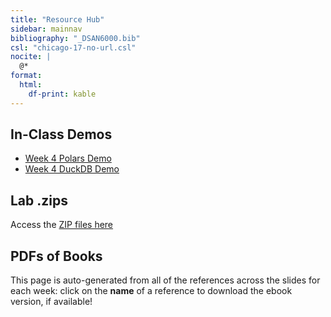 ```yaml
---
title: "Resource Hub"
sidebar: mainnav
bibliography: "_DSAN6000.bib"
csl: "chicago-17-no-url.csl"
nocite: |
  @*
format:
  html:
    df-print: kable
---
```


## In-Class Demos

* [Week 4 Polars Demo](https://colab.research.google.com/drive/1tS3nM7FJAqthDqdeXmqgxiOYMcRrFTZq?usp=sharing)
* [Week 4 DuckDB Demo](https://colab.research.google.com/drive/1tPlayCjCJqS4D1TKXwtx93knBZhWxqOy?usp=sharing)

## Lab .zips

Access the [ZIP files here](https://jpj.georgetown.domains/dsan6000-zips/)

## PDFs of Books

This page is auto-generated from all of the references across the slides for each week: click on the **name** of a reference to download the ebook version, if available!

::: {#refs}
:::

